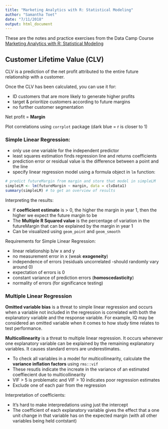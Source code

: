 ```yaml
---
title: "Marketing Analytics with R: Statistical Modeling"
author: "Samantha Toet"
date: "7/11/2018"
output: html_document
---
```


These are the notes and practice exercises from the Data Camp Course [Marketing Analytics with R: Statistical Modeling](https://www.datacamp.com/courses/marketing-analytics-in-r-statistical-modeling?utm_source=blog&utm_medium=community&utm_campaign=course_6027)

## Customer Lifetime Value (CLV)

CLV is a prediction of the net profit attributed to the entire future relationship with a customer.

Once the CLV has been calculated, you can use it for:

- ID customers that are more likely to generate higher profits
- target & prioritize customers according to future margins
- no further customer segmentation

Net profit = **Margin**

Plot correlations using `corrplot` package (dark blue = r is closer to 1)

### Simple Linear Regression:

- only use one variable for the independent predictor 
- least squares estimation finds regression line and returns coefficients
- prediction error or residual value is the difference between a point and the line
- specify linear regression model using a formula object in `lm` function:

```r
# predict futureMargin from margin and store that model in simpleLM
simpleLM <- lm(futureMargin ~ margin, data = clvData1)  
summary(simpleLM) # to get an overview of results 
```

Interpreting the results:

- If **coefficient estimate** is > 0, the higher the margin in year 1, then the higher we expect the future margin to be
- The **Multiple R Squared value** is the percentage of variation in the futureMargin that can be explained by the margin in year 1 
- Can be visualized using `geom_point` and `geom_smooth`

Requirements for Simple Linear Regression:

- linear relationship b/w x and y
- no measurement error in x (weak **exogeneity**)
- independence of errors (residuals uncorrelated -should randomly vary around 0)
- expectation of errors is 0
- constant variance of prediction errors (**homoscedasticity**)
- normality of errors (for significance testing)

### Multiple Linear Regression

**Omitted variable bias** is a threat to simple linear regression and occurs when a variable not included in the regression is correlated with both the explanatory variable and the response variable. For example, IQ may be considered an omitted variable when it comes to how study time relates to test performance. 

**Multicollinearity** is a threat to multiple linear regression. It occurs whenever one explanatory variable can be explained by the remaining explanatory variables. It causes standard errors are underestimates. 

- To check all variables in a model for multicollinearity, calculate the **variance inflation factors** using `rms::vif`
- These resutls indicate the increate in the variance of an estimated coeffiecient due to multicollinearity 
- VIF > 5 is problematic and VIF > 10 indicates poor regression estimates
- Exclude one of each pair from the regression

Interpretation of coefficients:

- It's hard to make interpredations using just the intercept
- The coefficient of each explanatory variable gives the effect that a one unit change in that variable has on the expected margin (with all other variables being held contstant)




